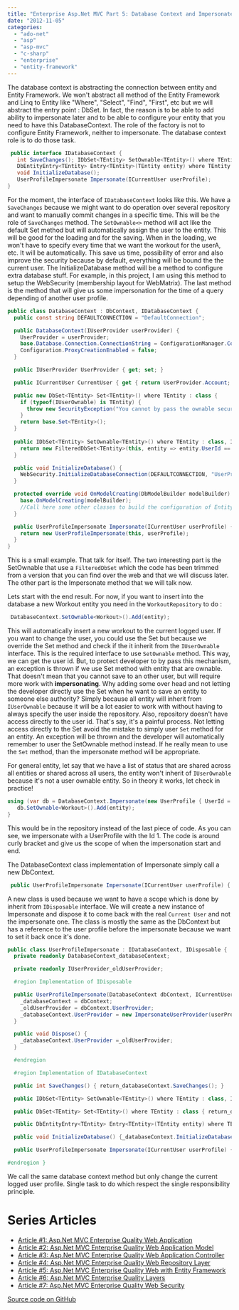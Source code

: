 ```yaml
---
title: "Enterprise Asp.Net MVC Part 5: Database Context and Impersonate data"
date: "2012-11-05"
categories: 
  - "ado-net"
  - "asp"
  - "asp-mvc"
  - "c-sharp"
  - "enterprise"
  - "entity-framework"
---
```


The database context is abstracting the connection between entity and Entity Framework. 
We won't abstract all method of the Entity Framework and Linq to Entity like "Where", "Select", "Find", "First", etc but we will abstract the entry point : DbSet. 
In fact, the reason is to be able to add ability to impersonate later and to be able to configure your entity that you need to have this DatabaseContext. 
The role of the factory is not to configure Entity Framework, neither to impersonate. The database context role is to do those task.


```csharp
 public interface IDatabaseContext { 
   int SaveChanges(); IDbSet<TEntity> SetOwnable<TEntity>() where TEntity : class, IUserOwnable; DbSet<TEntity> Set<TEntity>() where TEntity : class; 
   DbEntityEntry<TEntity> Entry<TEntity>(TEntity entity) where TEntity : class; 
   void InitializeDatabase(); 
   UserProfileImpersonate Impersonate(ICurrentUser userProfile); 
} 
```

For the moment, the interface of `IDatabaseContext` looks like this. We have a `SaveChanges` because we might want to do operation over several repository and want to manually commit changes in a specific time. 
This will be the role of `SaveChanges` method. The `SetOwnable<>` method will act like the default Set method but will automatically assign the user to the entity. 
This will be good for the loading and for the saving. When in the loading, we won't have to specify every time that we want the workout for the userA, etc. It will be automatically. 
This save us time, possibility of error and also improve the security because by default, everything will be bound the the current user. 
The InitializeDatabase method will be a method to configure extra database stuff. For example, in this project, I am using this method to setup the WebSecurity (membership layout for WebMatrix). 
The last method is the method that will give us some impersonation for the time of a query depending of another user profile.


```csharp
public class DatabaseContext : DbContext, IDatabaseContext { 
  public const string DEFAULTCONNECTION = "DefaultConnection";

  public DatabaseContext(IUserProvider userProvider) { 
    UserProvider = userProvider;
    base.Database.Connection.ConnectionString = ConfigurationManager.ConnectionStrings[DEFAULTCONNECTION].ConnectionString; 
    Configuration.ProxyCreationEnabled = false; 
  }

  public IUserProvider UserProvider { get; set; }

  public ICurrentUser CurrentUser { get { return UserProvider.Account; } }

  public new DbSet<TEntity> Set<TEntity>() where TEntity : class { 
    if (typeof(IUserOwnable) is TEntity) { 
      throw new SecurityException("You cannot by pass the ownable security"); 
    }
    return base.Set<TEntity>(); 
  } 
  
  public IDbSet<TEntity> SetOwnable<TEntity>() where TEntity : class, IUserOwnable { 
    return new FilteredDbSet<TEntity>(this, entity => entity.UserId == CurrentUser.UserId, entity => entity.UserId = CurrentUser.UserId); 
  }

  public void InitializeDatabase() { 
    WebSecurity.InitializeDatabaseConnection(DEFAULTCONNECTION, "UserProfile", "UserId", "UserName", autoCreateTables: true); 
  }

  protected override void OnModelCreating(DbModelBuilder modelBuilder) { 
    base.OnModelCreating(modelBuilder); 
    //Call here some other classes to build the configuration of Entity Framework 
  }

  public UserProfileImpersonate Impersonate(ICurrentUser userProfile) { 
    return new UserProfileImpersonate(this, userProfile); 
  } 
} 
``` 
This is a small example. That talk for itself. The two interesting part is the SetOwnable that use a `FilteredDbSet` which the code has been trimmed from a version that you can find over the web and that we will discuss later. 
The other part is the Impersonate method that we will talk now.

Lets start with the end result. For now, if you want to insert into the database a new Workout entity you need in the `WorkoutRepository` to do : 

```csharp
 DatabaseContext.SetOwnable<Workout>().Add(entity); 
``` 
This will automatically insert a new workout to the current logged user. If you want to change the user, you could use the Set but because we override the Set method and check if the it inherit from the `IUserOwnable` interface. 
This is the required interface to use `SetOwnable` method. This way, we can get the user id. But, to protect developer to by pass this mechanism, an exception is thrown if we use Set method with entity that are ownable. 
That doesn't mean that you cannot save to an other user, but will require more work with **impersonating**. Why adding some over head and not letting the developer directly use the Set when he want to save an entity to someone else authority? Simply because all entity will inherit from `IUserOwnable` because it will be a lot easier to work with without having to always specify the user inside the repository. 
Also, repository doesn't have access directly to the user id. That's say, it's a painful process. Not letting access directly to the Set avoid the mistake to simply user `Set` method for an entity. An exception will be thrown and the developer will automatically remember to user the SetOwnable method instead. If he really mean to use the `Set` method, than the impersonate method will be appropriate.

For general entity, let say that we have a list of status that are shared across all entities or shared across all users, the entity won't inherit of `IUserOwnable` because it's not a user ownable entity. So in theory it works, let check in practice! 

```csharp
using (var db = DatabaseContext.Impersonate(new UserProfile { UserId = 1 })) { 
   db.SetOwnable<Workout>().Add(entity);
} 
``` 

This would be in the repository instead of the last piece of code. As you can see, we impersonate with a UserProfile with the Id 1. The code is around curly bracket and give us the scope of when the impersonation start and end.

The DatabaseContext class implementation of Impersonate simply call a new DbContext. 

```csharp
 public UserProfileImpersonate Impersonate(ICurrentUser userProfile) { return new UserProfileImpersonate(this, userProfile); } 
``` 

A new class is used because we want to have a scope which is done by inherit from `IDisposable` interface. We will create a new instance of Impersonate and dispose it to come back with the real `Current User` and not the impersonate one. 
The class is mostly the same as the DbContext but has a reference to the user profile before the impersonate because we want to set it back once it's done.


```csharp
public class UserProfileImpersonate : IDatabaseContext, IDisposable { 
  private readonly DatabaseContext_databaseContext;

  private readonly IUserProvider_oldUserProvider;

  #region Implementation of IDisposable

  public UserProfileImpersonate(DatabaseContext dbContext, ICurrentUser userProfile) {
    _databaseContext = dbContext;
    _oldUserProvider = dbContext.UserProvider;
    _databaseContext.UserProvider = new ImpersonateUserProvider(userProfile); 
  }

  public void Dispose() {
    _databaseContext.UserProvider =_oldUserProvider; 
  }

  #endregion

  #region Implementation of IDatabaseContext

  public int SaveChanges() { return_databaseContext.SaveChanges(); }

  public IDbSet<TEntity> SetOwnable<TEntity>() where TEntity : class, IUserOwnable { return_databaseContext.SetOwnable<TEntity>(); }

  public DbSet<TEntity> Set<TEntity>() where TEntity : class { return_databaseContext.Set<TEntity>(); }

  public DbEntityEntry<TEntity> Entry<TEntity>(TEntity entity) where TEntity : class { return_databaseContext.Entry(entity); }

  public void InitializeDatabase() {_databaseContext.InitializeDatabase(); }

  public UserProfileImpersonate Impersonate(ICurrentUser userProfile) { return_databaseContext.Impersonate(userProfile); }

#endregion } 
```

We call the same database context method but only change the current logged user profile. Single task to do which respect the single responsibility principle.


# Series Articles

- [Article #1: Asp.Net MVC Enterprise Quality Web Application](./enterprise-asp-net-part-1-mvc-the-planification) 
- [Article #2: Asp.Net MVC Enterprise Quality Web Application Model](./enterprise-asp-net-mvc-part-2-building-the-model) 
- [Article #3: Asp.Net MVC Enterprise Quality Web Application Controller](./enterprise-asp-net-mvc-part-3-controller) 
- [Article #4: Asp.Net MVC Enterprise Quality Web Repository Layer](./enterprise-asp-net-mvc-part-4-repository) 
- [Article #5: Asp.Net MVC Enterprise Quality Web with Entity Framework](./enterprise-asp-net-mvc-part-5-database-context-and-impersonate-data) 
- [Article #6: Asp.Net MVC Enterprise Quality Layers](./enterprise-asp-net-mvc-part-6-the-three-layers-of-validation) 
- [Article #7: Asp.Net MVC Enterprise Quality Web Security](./enterprise-asp-net-mvc-part-7-securing-action-with-role-authorization)

[Source code on GitHub](https://github.com/MrDesjardins/GymWorkout)
